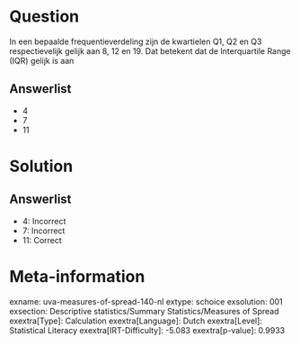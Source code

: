 Question
========

In een bepaalde frequentieverdeling zijn de kwartielen Q1, Q2 en Q3
respectievelijk gelijk aan 8, 12 en 19. Dat betekent dat de
Interquartile Range (IQR) gelijk is aan

Answerlist
----------

* 4
* 7
* 11

Solution
========

Answerlist
----------

* 4: Incorrect
* 7: Incorrect
* 11: Correct

Meta-information
================
exname: uva-measures-of-spread-140-nl
extype: schoice
exsolution: 001
exsection: Descriptive statistics/Summary Statistics/Measures of Spread
exextra[Type]: Calculation
exextra[Language]: Dutch
exextra[Level]: Statistical Literacy
exextra[IRT-Difficulty]: -5.083
exextra[p-value]: 0.9933
